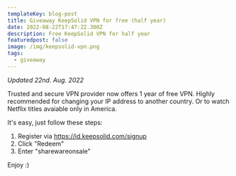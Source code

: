 ```yaml
---
templateKey: blog-post
title: Giveaway KeepSolid VPN for free (half year)
date: 2022-08-22T17:47:22.300Z
description: Free KeepSolid VPN for half year
featuredpost: false
image: /img/keepsolid-vpn.png
tags:
  - giveaway
---
```

*Updated 22nd. Aug. 2022*

Trusted and secure VPN provider now offers 1 year of free VPN. Highly recommended for changing your IP address to another country. Or to watch Netflix titles avaiable only in America.

It's easy, just follow these steps:

1. Register via https://id.keepsolid.com/signup
2. Click "Redeem"
3. Enter "sharewareonsale"

Enjoy :)

